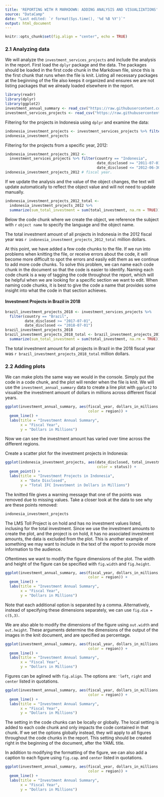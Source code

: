 ```yaml
---
title: 'REPORTING WITH R MARKDOWN: ADDING ANALYSIS AND VISUALIZATIONS'
source: "DataCamp"
date: "Last edited: `r format(Sys.time(), '%d %B %Y')`"
output: html_document
---
```

```r
knitr::opts_chunk$set(fig.align = "center", echo = TRUE)
```
### 2.1 Analyzing data
We will analyze the `investment_services_projects` and include the analysis in the report. First load the `dplyr` package and the data. The packages should be loaded in the first code chunk in the Markdown file, since this is the first chunk that runs when the file is knit. Listing all necessary packages at the beginning of the file also keeps it organized and ensures we are not listing packages that we already loaded elsewhere in the report. 
```r
library(readr)
library(dplyr)
library(ggplot2)
investment_annual_summary <- read_csv("https://raw.githubusercontent.com/ltrangng/R-02_packages/master/0_data/investment_annual_summary.csv")
investment_services_projects <- read_csv("https://raw.githubusercontent.com/ltrangng/R-02_packages/master/0_data/investment_services_projects.csv")
```
Filtering for the projects in Indonesia using `dplyr` and examine the data:
```r
indonesia_investment_projects <- investment_services_projects %>% filter(country == "Indonesia")
indonesia_investment_projects
```
Filtering for the projects from a specific year, 2012:
```r
indonesia_investment_projects_2012 <- 
  investment_services_projects %>% filter(country == "Indonesia",
                                          date_disclosed >= "2011-07-01",
                                          date_disclosed <= "2012-06-30")
indonesia_investment_projects_2012 # fiscal year.
```
If we update the analysis and the value of the object changes, the text will update automatically to reflect the object value and will not need to update manually.
```r
indonesia_investment_projects_2012_total <-
  indonesia_investment_projects_2012 %>%
  summarize(sum_total_investment = sum(total_investment, na.rm = TRUE))
```
Below the code chunk where we create the object, we reference the subject with `r` `object name` to specify the language and the object name.

The total investment amount of all projects in Indonesia in the 2012 fiscal year was `r indonesia_investment_projects_2012_total` million dollars.

At this point, we have added a few code chunks to the file. If we run into problems when knitting the file, or receive errors about the code, it will become more difficult to spot the errors and easily edit them as we continue to add more code chunks. To solve this problem, we can name each code chunk in the document so that the code is easier to identify. Naming each code chunk is a way of tagging the code throughout the report, which will be helpful when we are looking for a specific section we want to edit. When naming code chunks, it is best to give the code a name that provides some insight into what the code in that section achieves.

#### Investment Projects in Brazil in 2018
```r
brazil_investment_projects_2018 <- investment_services_projects %>%
  filter(country == "Brazil",
         date_disclosed >= "2017-07-01",
         date_disclosed <= "2018-07-01") 
brazil_investment_projects_2018
brazil_investment_projects_2018_total <- brazil_investment_projects_2018 %>%
  summarize(sum_total_investment = sum(total_investment, na.rm = TRUE)) 
```
The total investment amount for all projects in Brazil in the 2018 fiscal year was `r brazil_investment_projects_2018_total` million dollars.

### 2.2 Adding plots
We can make plots the same way we would in the console. Simply put the code in a code chunk, and the plot will render when the file is knit. We will use the `investment_annual_summary` data  to create a line plot with `ggplot2` to visualize the investment amount of dollars in millions across different fiscal years.
```r
ggplot(investment_annual_summary, aes(fiscal_year, dollars_in_millions,
                                      color = region)) + 
  geom_line() +
  labs(title = "Investment Annual Summary",
       x = "Fiscal Year",
       y = "Dollars in Millions")
```

Now we can see the investment amount has varied over time across the different regions. 

Create a scatter plot for the investment projects in Indonesia:
```r
ggplot(indonesia_investment_projects, aes(date_disclosed, total_investment,
                                          color = status)) + 
  geom_point() +
  labs(title = "Investment Projects in Indonesia",
       x = "Date Disclosed",
       y = "Total IFC Investment in Dollars in Millions")
```


The knitted file gives a warning message that one of the points was removed due to missing values. Take a closer look at the data to see why are these points removed:
```r
indonesia_investment_projects
```
The LMS Toll Project is on hold and has no investment values listed, inclusing for the total investment. Since we use the investment amounts to create the plot, and the project is on hold, it has no associated investment amounts, the data is excluded from the plot. This is another example of something we may want to include in the text of the report to provide more information to the audience.

Oftentimes we want to modify the figure dimensions of the plot. The width and height of the figure can be specified with `fig.width` and `fig.height`.
```r
ggplot(investment_annual_summary, aes(fiscal_year, dollars_in_millions,
                                      color = region)) + 
  geom_line() +
  labs(title = "Investment Annual Summary",
       x = "Fiscal Year",
       y = "Dollars in Millions")
```

Note that each additional option is separated by a comma. Alternatively, instead of specifying these dimensions separately, we can use `fig.dim = c(5,3)`.

We are also able to  modify the dimensions of the figure using `out.width` and `out.height`. These arguments determine the dimensions of the output of the images in the knit document, and are specified as percentage.
```r
ggplot(investment_annual_summary, aes(fiscal_year, dollars_in_millions,
                                      color = region)) + 
  geom_line() +
  labs(title = "Investment Annual Summary",
       x = "Fiscal Year",
       y = "Dollars in Millions")
```

Figures can be aglined with `fig.align`. The options are: `'left`, `right` and `center` listed in quotations. 
```r
ggplot(investment_annual_summary, aes(fiscal_year, dollars_in_millions,
                                      color = region)) + 
  geom_line() +
  labs(title = "Investment Annual Summary",
       x = "Fiscal Year",
       y = "Dollars in Millions")
```

The setting in the code chunks can be locally or globally. The local setting is added to each code chunk and only impacts the code contained in that chunk. If we set the options globally instead, they will apply to all figures throughout the code chunks in the report. This setting should be created right in the beginning of the document, after the YAML title.

In addition to modifying the formatting of the figure, we can also add a caption to each figure using `fig.cap`.
and `center` listed in quotations. 
```r
ggplot(investment_annual_summary, aes(fiscal_year, dollars_in_millions,
                                      color = region)) + 
  geom_line() +
  labs(title = "Investment Annual Summary",
       x = "Fiscal Year",
       y = "Dollars in Millions")
```

